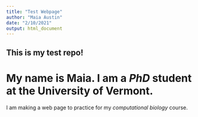 ```yaml
---
title: "Test Webpage"
author: "Maia Austin"
date: "2/10/2021"
output: html_document
---
```



## This is my test repo!


# My name is **Maia**. I am a *PhD* student at the University of Vermont.


I am making a web page to practice for my *computational biology* course.